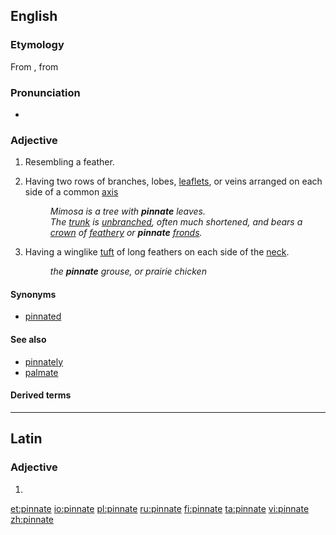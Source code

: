 ==English==

===Etymology===
From {{etyl|la|en}} {{term|pinnātus||lang=la|[[feathered]]}}, from {{term|pinna|lang=la||[[feather]]}}

===Pronunciation===
* {{IPA|/pɪnˈneɪt/|lang=en}}

{{wikipedia}}
===Adjective===
{{en-adj}}

# Resembling a feather.
# {{context|botany|lang=en}} Having two rows of branches, lobes, [[leaflet]]s, or veins arranged on each side of a common [[axis]]
#: ''Mimosa is a tree with '''pinnate''' leaves.''
#: ''The [[trunk]] is [[unbranched]], often much shortened, and bears a [[crown]] of [[feathery]] or '''pinnate''' [[fronds]].''
# {{context|zoology|lang=en}} Having a winglike [[tuft]] of long feathers on each side of the [[neck]].
#: ''the '''pinnate''' grouse, or prairie chicken''

====Synonyms====
* [[pinnated]]

====See also====
* [[pinnately]]
* [[palmate]]

====Derived terms====
{{der3|[[abruptly-pinnate]]
|[[bipinnate]]
|[[even-pinnate]]
|[[imparipinnate]]
|[[odd-pinnate]]
|[[paripinnate]]
|[[tripinnate]]
|[[tripinnated]]}}

----

==Latin==

===Adjective===
{{la-adj-form|pinnāte}}

# {{inflection of|pinnātus||voc|m|s|lang=la}}

[[et:pinnate]]
[[io:pinnate]]
[[pl:pinnate]]
[[ru:pinnate]]
[[fi:pinnate]]
[[ta:pinnate]]
[[vi:pinnate]]
[[zh:pinnate]]